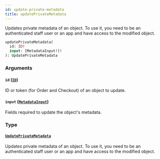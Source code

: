 ```yaml
---
id: update-private-metadata
title: updatePrivateMetadata
---
```


Updates private metadata of an object. To use it, you need to be an authenticated staff user or an app and have access to the modified object.

```graphql
updatePrivateMetadata(
  id: ID!
  input: [MetadataInput!]!
): UpdatePrivateMetadata
```

### Arguments

#### `id` ([`ID`](../../../developer/api-reference/scalars/id))

ID or token (for Order and Checkout) of an object to update.

#### `input` ([`MetadataInput`](../../../developer/api-reference/inputs/metadata-input))

Fields required to update the object's metadata.

### Type

#### [`UpdatePrivateMetadata`](../../../developer/api-reference/objects/update-private-metadata)

Updates private metadata of an object. To use it, you need to be an authenticated staff user or an app and have access to the modified object.
